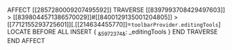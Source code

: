 AFFECT [[2857280009207495592]]
    TRAVERSE [[8397993708429497603]] > [[8398044571386570029]]#[[8400129135001204805]] > [[7712155293725601]][.[[214634455770]]=`toolbarProvider.editingTools`]
        LOCATE BEFORE ALL INSERT { ~&5972374&~: _editingTools }
    END TRAVERSE
END AFFECT

